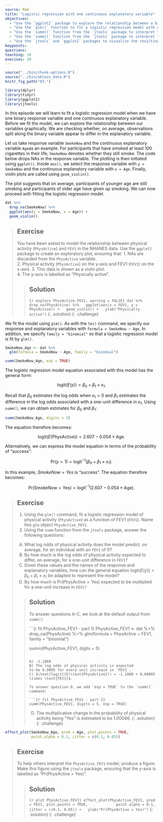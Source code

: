 ---
source: Rmd
title: "Logistic regression with one continuous explanatory variable"
objectives:
  - "Use the `ggplot2` package to explore the relationship between a binary response variable and a continuous explanatory variable."
  - "Use the `glm()` function to fit a logistic regression model with one continuous explanatory variable."
  - "Use the `summ()` function from the `jtools` package to interpret the model output in terms of the log odds."
  - "Use the `summ()` function from the `jtools` package to interpret the model output in terms of the odds ratio."
  - "Use the `jtools` and `ggplot2` packages to visualise the resulting model."
keypoints:
questions:
teaching: 10
execises: 10
---

```{r, include=FALSE}
source("../bin/chunk-options.R")
source("../bin/obtain_data.R")
knitr_fig_path("03-")

library(dplyr)
library(tidyr)
library(ggplot2)
library(jtools)
```

In this episode we will learn to fit a logistic regression model when we have one binary response variable and one continuous explanatory variable. Before we fit the model, we can explore the relationship between our variables graphically. We are checking whether, on average, observations split along the binary variable appear to differ in the explanatory variable.

Let us take response variable `SmokeNow` and the continuous explanatory variable `Age`as an example. For participants that have smoked at least 100 cigarettes in their life, `SmokeNow` denotes whether they still smoke. The code below drops NAs in the response variable. The plotting is then initiated using `ggplot()`. Inside `aes()`, we select the response variable with `y = SmokeNow` and the continuous explanatory variable with `x = Age`. Finally, violin plots are called using `geom_violin()`.

The plot suggests that on average, participants of younger age are still smoking and participants of older age have given up smoking. We can now proceed with fitting the logistic regression model. 

```{r explore SmokeNow_Age}
dat %>%
  drop_na(SmokeNow) %>%
  ggplot(aes(y = SmokeNow, x = Age)) +
  geom_violin() 
```

> ## Exercise  
> You have been asked to model the relationship between 
> physical activity (`PhysActive`)
> and `FEV1` in the NHANES data. Use the `ggplot2`
> package to create an exploratory plot, ensuring that:
> 1. NAs are discarded from the `PhysActive` variable.  
> 2. Physical activity (`PhysActive`) on the y-axis and FEV1 
> (`FEV1`) on the x-axis.
> 3. This data is shown as a violin plot.  
> 4. The y-axis is labelled as "Physically active".
>
> > ## Solution
> > 
> > ```{r explore PhysActive_FEV1, warning = FALSE}
> > dat %>%
> >   drop_na(PhysActive) %>%
> >   ggplot(aes(x = FEV1, y = PhysActive)) +
> >   geom_violin() +
> >   ylab("Physically active")
> > ```
> {: .solution}
{: .challenge}

We fit the model using `glm()`. As with the `lm()` command, we specify our response and explanatory variables with `formula = SmokeNow ~ Age`. In addition, we specify `family = "binomial"` so that a logistic regression model is fit by `glm()`.  

```{r fit SmokeNow_Age}
SmokeNow_Age <- dat %>%
  glm(formula = SmokeNow ~ Age, family = "binomial")

summ(SmokeNow_Age, exp = TRUE)
```

The logistic regression model equation associated with this model has the general form:

$$\text{logit}(E(y)) = \beta_0 + \beta_1 \times x_1.$$

Recall that $\beta_0$ estimates the log odds when $x_1 = 0$ and $\beta_1$ estimates the difference in the log odds associated with a one-unit difference in $x_1$. Using `summ()`, we can obtain estimates for $\beta_0$ and $\beta_1$:

```{r summ SmokeNow_Age}
summ(SmokeNow_Age, digits = 3)
```

The equation therefore becomes:

$$\text{logit}(E(\text{PhysActive})) = 2.607 - 0.054 \times \text{Age}.$$

Alternatively, we can express the model equation in terms of the probability of "success": 

$$\text{Pr}(y = 1) = \text{logit}^{-1}(\beta_0 + \beta_1 \times x_1).$$

In this example, $SmokeNow = Yes$ is "success". The equation therefore becomes:

$$\text{Pr}(\text{SmokeNow} = \text{Yes}) = \text{logit}^{-1}(2.607 - 0.054 \times \text{Age}).$$

> ## Exercise  
> 1. Using the `glm()` command, fit a logistic regression model
> of physical activity (`PhysActive`) as a function of FEV1 
> (`FEV1`).
> Name this `glm` object `PhysActive_FEV1`.  
> 2. Using the `summ` function from the `jtools` package, answer the following questions:
>   
> A) What log odds of physical activity does the model predict, 
> on average, for an individual with an `FEV1` of 0?  
> B) By how much is the log odds of physical activity expected 
> to differ, on average, for a one-unit difference in `FEV1`?  
> C) Given these values and the names of the response and explanatory
> variables, how can the general equation $\text{logit}(E(y)) = \beta_0 + \beta_1 \times x_1$ be adapted to represent the model?  
> D) By how much is $\text{Pr}(\text{PhysActive} = \text{Yes})$ expected to be multiplied for a one-unit increase in `FEV1?`
>
> > ## Solution
> > 
> > To answer questions A-C, we look at the default
> > output from `summ()`:
> > 
> > ```{r fit PhysActive_FEV1 - part 1}
> > PhysActive_FEV1 <- dat %>%
> >   drop_na(PhysActive) %>%
> >   glm(formula = PhysActive ~ FEV1, family = "binomial")
> > 
> > summ(PhysActive_FEV1, digits = 5)
> > ```
> > 
> > A) -1.1860     
> > B) The log odds of physical activity is expected 
> > to be 0.0005 for every unit increase in `FEV1`.      
> > C) $\text{logit}(E(\text{PhysActive})) = -1.1860 + 0.00005 \times \text{FEV1}$.  
> > 
> > To answer question D, we add `exp = TRUE` to the `summ()`
> > command:
> > 
> > ```{r fit PhysActive_FEV1 - part 2}
> > summ(PhysActive_FEV1, digits = 5, exp = TRUE)
> > ```
> > 
> > D) The multiplicative change in the probability of
> > physical activity being "Yes" is estimated to be 1.00046. 
> {: .solution}
{: .challenge}

```{r plot SmokeNow_Age}
effect_plot(SmokeNow_Age, pred = Age, plot.points = TRUE,
            point.alpha = 0.1, jitter = c(0.1, 0.05))
```

> ## Exercise  
> To help others interpret the `PhysActive_FEV1` model, produce a figure. 
> Make this figure using the `jtools` package, ensuring that 
> the y-axis is labelled as "Pr(PhysActive = Yes)".
>
> > ## Solution
> > ```{r plot PhysActive_FEV1}
> > effect_plot(PhysActive_FEV1, pred = FEV1, plot.points = TRUE,
> >             point.alpha = 0.1, jitter = c(0.1, 0.05)) +
> >   ylab("Pr(PhysActive = Yes)")
> > ```
> {: .solution}
{: .challenge}


